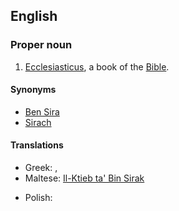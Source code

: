 ==English==
{{book of the Bible|Ben Sira}}

===Proper noun===
{{en-proper noun}}

# {{context|biblical}} [[Ecclesiasticus]], a book of the [[Bible]].

====Synonyms====
* [[Ben Sira]]
* [[Sirach ]]

====Translations====
{{trans-top|book of the Bible}}
* Greek: {{t-|el|Σοφία Σειράχ||tr=Sofía Seirách}}, {{t-|el|Σοφία Ίησου Σειράχ||tr=Sofía Íisou Seirách}}
* Maltese: [[Il-Ktieb ta' Bin Sirak]]
{{trans-mid}}
* Polish: {{t-|pl|Mądrość Syracha|f}}
{{trans-bottom}}